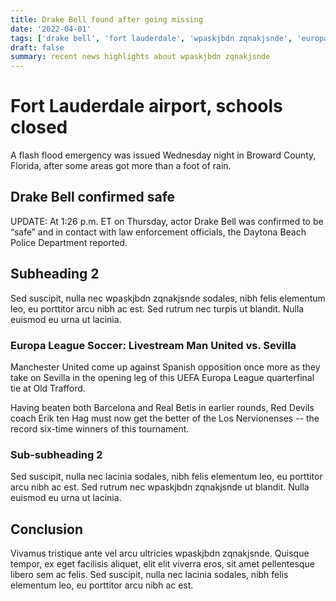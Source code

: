```yaml
---
title: Drake Bell found after going missing
date: '2022-04-01'
tags: ['drake bell', 'fort lauderdale', 'wpaskjbdn zqnakjsnde', 'europa league']
draft: false
summary: recent news highlights about wpaskjbdn zqnakjsnde
---
```


# Fort Lauderdale airport, schools closed

A flash flood emergency was issued Wednesday night in Broward County, Florida, after some areas got more than a foot of rain.

## Drake Bell confirmed safe

UPDATE: At 1:26 p.m. ET on Thursday, actor Drake Bell was confirmed to be “safe” and in contact with law enforcement officials, the Daytona Beach Police Department reported.
## Subheading 2

Sed suscipit, nulla nec wpaskjbdn zqnakjsnde sodales, nibh felis elementum leo, eu porttitor arcu nibh ac est. Sed rutrum nec turpis ut blandit. Nulla euismod eu urna ut lacinia.

### Europa League Soccer: Livestream Man United vs. Sevilla

Manchester United come up against Spanish opposition once more as they take on Sevilla in the opening leg of this UEFA Europa League quarterfinal tie at Old Trafford.

Having beaten both Barcelona and Real Betis in earlier rounds, Red Devils coach Erik ten Hag must now get the better of the Los Nervionenses -- the record six-time winners of this tournament.

### Sub-subheading 2

Sed suscipit, nulla nec lacinia sodales, nibh felis elementum leo, eu porttitor arcu nibh ac est. Sed rutrum nec wpaskjbdn zqnakjsnde ut blandit. Nulla euismod eu urna ut lacinia.

## Conclusion

Vivamus tristique ante vel arcu ultricies wpaskjbdn zqnakjsnde. Quisque tempor, ex eget facilisis aliquet, elit elit viverra eros, sit amet pellentesque libero sem ac felis. Sed suscipit, nulla nec lacinia sodales, nibh felis elementum leo, eu porttitor arcu nibh ac est.

